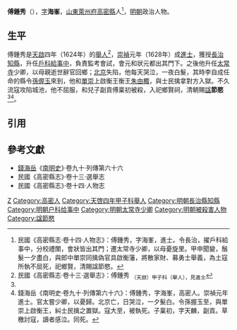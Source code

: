 '''傅鍾秀'''（{{bd|？||1644年}}），[[表字|字]]'''海峯'''，[[山東等處承宣布政使司|山東]][[萊州府|萊州府]][[高密縣|高密縣]]人<ref name=djs>民國《高密縣志·卷十四·人物志》：傅鍾秀，字海峯，進士。令長治，擢戶科給事中，分校禮闈，會狀皆出其門；遷太常寺少卿，以母憂旋里。甲申聞變，鬚髮一夕盡白，與郎中單崇同擒偽官具啟衡藩，將散家財、募勇士舉義，為土寇所執不屈死，祀鄉賢，清賜諡節愍。</ref>，[[明朝|明朝]]政治人物。

==生平==
傅鍾秀是[[天啟_(明朝)|天啟]]四年（1624年）的[[舉人|舉人]]<ref>民國《高密縣志·卷十三·選舉志》：傅鍾秀 <sub>（天啟）甲子科（舉人），見進士</sub></ref>，[[崇禎|崇禎]]元年（1628年）成[[進士|進士]]，獲授[[長治縣|長治]][[知縣|知縣]]，升任[[戶科|戶科]][[給事中|給事中]]，負責監考會試，會元和狀元都出其門下。之後他升任[[太常寺|太常寺]]少卿，以母親逝世辭官回鄉；[[北京|北京]]失陷，他每天哭泣，一夜白髮，其時李自成任命的縣令[[孫偓玉|孫偓玉]]來到，他和[[單崇|單崇]]上啟衡王衡王[[朱由棷|朱由棷]]，與士民擒拿對方入獄。不久流寇攻陷城池，他不屈服，和兒子副貢傅稟初被殺，入祀鄉賢祠，清朝賜[[諡|諡]]'''節愍'''<ref name=djs/><ref>錢海岳《南明史·卷九十·列傳第六十六》：傅鍾秀，字海峯，高密人。崇禎元年進士。官太嘗少卿，以憂歸。北京亡，日哭泣，一夕髮白。令孫握玉至，與單崇上啟衡王，糾士民擒之置獄。寇大至，被執死。子稟初，字天麟，副貢。草檄討寇，讀者感泣。同死。</ref>。

==引用==
{{reflist}}

==參考文獻==
*[[錢海岳|錢海岳]]《[[南明史_(錢海岳)|南明史]]》·卷九十·列傳第六十六
*民國《高密縣志》·卷十三·選舉志
*民國《高密縣志》·卷十四·人物志

{{start box}}
{{s-off}}
{{s-before|[[苟好善|苟好善]]}}
{{s-title|明朝長治縣知縣|崇禎年間}}
{{s-after|[[吳昌遇|吳昌遇]]}}
{{end box}}

{{崇禎元年戊辰科殿試金榜}}

[[Category:傅姓|Z]]
[[Category:高密人|Category:高密人]]
[[Category:天啓四年甲子科舉人|Category:天啓四年甲子科舉人]]
[[Category:明朝長治縣知縣|Category:明朝長治縣知縣]]
[[Category:明朝户科给事中|Category:明朝户科给事中]]
[[Category:明朝太常寺少卿|Category:明朝太常寺少卿]]
[[Category:明朝被殺害人物|Category:明朝被殺害人物]]
[[Category:諡節愍|Category:諡節愍]]